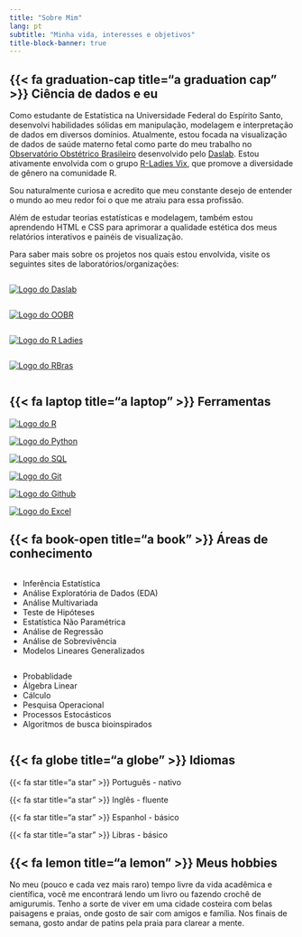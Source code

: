 ```yaml
---
title: "Sobre Mim"
lang: pt
subtitle: "Minha vida, interesses e objetivos"
title-block-banner: true
---
```


## {{< fa graduation-cap title="a graduation cap" >}} Ciência de dados e eu

Como estudante de Estatística na Universidade Federal do Espírito Santo, desenvolvi habilidades sólidas em manipulação, modelagem e interpretação de dados em diversos domínios. Atualmente, estou focada na visualização de dados de saúde materno fetal como parte do meu trabalho no [Observatório Obstétrico Brasileiro](https://observatorioobstetricobr.org/) desenvolvido pelo [Daslab](https://daslab-ufes.github.io/). Estou ativamente envolvida com o grupo [R-Ladies Vix](https://rladies.org/), que promove a diversidade de gênero na comunidade R.

Sou naturalmente curiosa e acredito que meu constante desejo de entender o mundo ao meu redor foi o que me atraiu para essa profissão.

Além de estudar teorias estatísticas e modelagem, também estou aprendendo HTML e CSS para aprimorar a qualidade estética dos meus relatórios interativos e painéis de visualização.

Para saber mais sobre os projetos nos quais estou envolvida, visite os seguintes sites de laboratórios/organizações:

::: column-container
::: column
[<img src="images/daslab_logo.png" alt="Logo do Daslab" class="daslab_logo"/>](https://daslab-ufes.github.io/)
:::

::: column
[<img src="images/oobr_logo.png" alt="Logo do OOBR" class="oobr_logo"/>](https://observatorioobstetricobr.org/)
:::
:::

::: column-container
::: column
[<img src="images/r-ladiesvix_logo.png" alt="Logo do R Ladies" class="rladies_logo"/>](https://rladies.org/)
:::

::: column
[<img src="images/Rbras_2025_logo.png" alt="Logo do RBras" class="rbras_logo"/>](https://www.rbras.org.br/)
:::
:::

## {{< fa laptop title="a laptop" >}} Ferramentas

::: column-container
::: column1
[<img src="images/R_logo.png" alt="Logo do R" class="r_logo"/>](https://www.r-project.org/)
:::

::: column1
[<img src="images/python_logo.png" alt="Logo do Python" class="python_logo"/>](https://www.python.org/)
:::

::: column1
[<img src="images/postgresql_logo.png" alt="Logo do SQL" class="sql_logo"/>](https://www.postgresql.org/)
:::
:::

::: column-container
::: column1
[<img src="images/git_logo.png" alt="Logo do Git" class="git_logo"/>](https://git-scm.com/)
:::

::: column1
[<img src="images/github_logo.png" alt="Logo do Github" class="github_logo"/>](https://www.github.com/)
:::

::: column1
[<img src="images/excel_logo.png" alt="Logo do Excel" class="excel_logo"/>](https://www.microsoft.com/en-us/microsoft-365/excel)
:::
:::

## {{< fa book-open title="a book" >}} Áreas de conhecimento

::: column-container
::: column
-   Inferência Estatística
-   Análise Exploratória de Dados (EDA)
-   Análise Multivariada
-   Teste de Hipóteses
-   Estatística Não Paramétrica
-   Análise de Regressão
-   Análise de Sobrevivência
-   Modelos Lineares Generalizados
:::

::: column
-   Probablidade
-   Álgebra Linear
-   Cálculo
-   Pesquisa Operacional
-   Processos Estocásticos
-   Algoritmos de busca bioinspirados
:::
:::

## {{< fa globe title="a globe" >}} Idiomas

{{< fa star title="a star" >}} Português - nativo

{{< fa star title="a star" >}} Inglês - fluente

{{< fa star title="a star" >}} Espanhol - básico

{{< fa star title="a star" >}} Libras - básico

## {{< fa lemon title="a lemon" >}} Meus hobbies

No meu (pouco e cada vez mais raro) tempo livre da vida acadêmica e científica, você me encontrará lendo um livro ou fazendo crochê de amigurumis. Tenho a sorte de viver em uma cidade costeira com belas paisagens e praias, onde gosto de sair com amigos e família. Nos finais de semana, gosto andar de patins pela praia para clarear a mente.